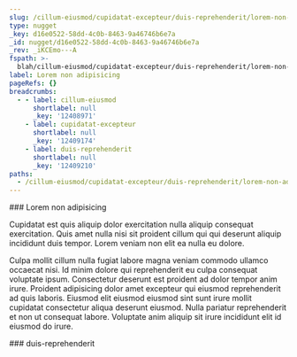 ```yaml
---
slug: /cillum-eiusmod/cupidatat-excepteur/duis-reprehenderit/lorem-non-adipisicing
type: nugget
_key: d16e0522-58dd-4c0b-8463-9a46746b6e7a
_id: nugget/d16e0522-58dd-4c0b-8463-9a46746b6e7a
_rev: _iKCEmo---A
fspath: >-
  blah/cillum-eiusmod/cupidatat-excepteur/duis-reprehenderit/lorem-non-adipisicing.md
label: Lorem non adipisicing
pageRefs: {}
breadcrumbs:
  - - label: cillum-eiusmod
      shortlabel: null
      _key: '12408971'
    - label: cupidatat-excepteur
      shortlabel: null
      _key: '12409174'
    - label: duis-reprehenderit
      shortlabel: null
      _key: '12409210'
paths:
  - /cillum-eiusmod/cupidatat-excepteur/duis-reprehenderit/lorem-non-adipisicing
---
```


<NuggetArea>
<Nugget slug="/cillum-eiusmod/cupidatat-excepteur/duis-reprehenderit/lorem-non-adipisicing" type="nugget" _key="d16e0522-58dd-4c0b-8463-9a46746b6e7a" _id="nugget/d16e0522-58dd-4c0b-8463-9a46746b6e7a" _rev="_iKCEmo---A" fspath="blah/cillum-eiusmod/cupidatat-excepteur/duis-reprehenderit/lorem-non-adipisicing.md" label="Lorem non adipisicing" paths="/cillum-eiusmod/cupidatat-excepteur/duis-reprehenderit/lorem-non-adipisicing">
<NuggetBody>
### Lorem non adipisicing

Cupidatat est quis aliquip dolor exercitation nulla aliquip consequat exercitation. Quis amet nulla nisi sit proident cillum qui qui deserunt aliquip incididunt duis tempor. Lorem veniam non elit ea nulla eu dolore.

Culpa mollit cillum nulla fugiat labore magna veniam commodo ullamco occaecat nisi. Id minim dolore qui reprehenderit eu culpa consequat voluptate ipsum. Consectetur deserunt est proident ad dolor tempor anim irure. Proident adipisicing dolor amet excepteur qui eiusmod reprehenderit ad quis laboris. Eiusmod elit eiusmod eiusmod sint sunt irure mollit cupidatat consectetur aliqua deserunt eiusmod. Nulla pariatur reprehenderit et non ut consequat labore. Voluptate anim aliquip sit irure incididunt elit id eiusmod do irure.

</NuggetBody>
<Breadcrumbs>
<Crumbs>
<Crumb _key="12408971" label="cillum-eiusmod" /><Crumb _key="12409174" label="cupidatat-excepteur" /><Crumb _key="12409210" label="duis-reprehenderit" />
</Crumbs>
</Breadcrumbs>
</Nugget>

<NuggetsInbound>
</NuggetsInbound>
<NuggetsOutbound>
</NuggetsOutbound>
</NuggetArea>
<PassagesInbound>
<Passage direction="inbound" type="passage" _key="12409210" _id="passage/12409210" _rev="_iKCEmo----" label="duis-reprehenderit" passage="duis-reprehenderit" fspath="blah/cillum-eiusmod/cupidatat-excepteur/duis-reprehenderit" paths="/cillum-eiusmod/cupidatat-excepteur/duis-reprehenderit" slug="/cillum-eiusmod/cupidatat-excepteur/duis-reprehenderit">
<NuggetBody>
### duis-reprehenderit

</NuggetBody>
<Breadcrumbs>
<Crumbs>
<Crumb _key="12408971" label="cillum-eiusmod" /><Crumb _key="12409174" label="cupidatat-excepteur" />
</Crumbs>
</Breadcrumbs>
</Passage>

</PassagesInbound>
<PassagesOutbound>
</PassagesOutbound>